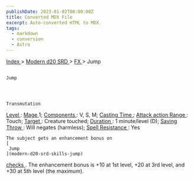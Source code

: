 ```yaml
---
publishDate: 2023-01-02T00:00:00Z
title: Converted MDX File
excerpt: Auto-converted HTML to MDX.
tags:
  - markdown
  - conversion
  - Astro
---
```


[
Index
](-index) >
[
Modern d20 SRD
](modern-d20-srd-index) >
[
FX
](modern-d20-srd-fx-index) > Jump

##

    Jump




    Transmutation

[
Level
](modern-d20-srd-fx-level)
:
[
Mage
](modern-d20-srd-classes-advanced-mage)
1;
[
Components
](modern-d20-srd-fx-components)
: V, S, M;
[
Casting Time
](modern-d20-srd-fx-casting-time)
;
[
Attack action
](modern-d20-srd-combat-attack-actions)
[
Range
](modern-d20-srd-fx-range)
: Touch;
[
Target
](modern-d20-srd-fx-target)
: Creature touched;
[
Duration
](modern-d20-srd-fx-duration)
: 1 minute/level (D);
[
Saving Throw
](modern-d20-srd-basics-saving-throws)
: Will negates (harmless);
[
Spell Resistance
](modern-d20-srd-special-abilities-spell-resistance)
: Yes

    The subject gets an enhancement bonus on
    [
     Jump
    ](modern-d20-srd-skills-jump)

[
checks
](modern-d20-srd-skills-skill-basics-php#skill-check-index)
. The enhancement bonus is +10 at 1st level, +20 at 3rd level, and +30 at 5th level (the maximum).
